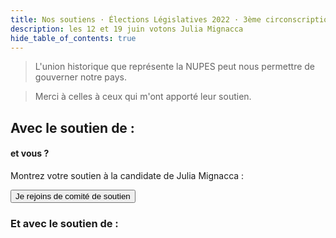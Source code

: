 ```yaml
---
title: Nos soutiens · Élections Législatives 2022 · 3ème circonscription de l'Hérault
description: les 12 et 19 juin votons Julia Mignacca
hide_table_of_contents: true
---
```



> L'union historique que représente la NUPES peut nous permettre de gouverner notre pays.

> Merci à celles à ceux qui m'ont apporté leur soutien.

## Avec le soutien de :

<PeertubePlaylist
  peertubeHost="peertube.noussommes.org"
  playlistId="00e10766-d8ee-4235-8ba4-f018c75fb0ad"
/>

#### et vous ?

Montrez votre soutien à la candidate de Julia Mignacca :

<div className="btn-container">
  <Button
    as="a"
    href="/rejoindre-comite-de-soutien"
    variant="secondary"
    className="calendar-btn-link"
  >
    Je rejoins de comité de soutien
  </Button>
</div>

### Et avec le soutien de :

<LogoSoup />

